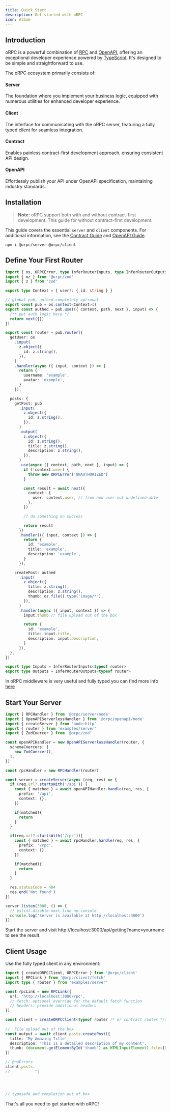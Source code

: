 ```yaml
---
title: Quick Start
description: Get started with oRPC
icon: Album
---
```



## Introduction

oRPC is a powerful combination of [RPC](https://en.wikipedia.org/wiki/Remote_procedure_call) and [OpenAPI](https://swagger.io/specification/),
offering an exceptional developer experience powered by [TypeScript](https://www.typescriptlang.org/). It's designed to be simple and straightforward to use.

The oRPC ecosystem primarily consists of:

<h4 className="inline-flex items-center gap-2">
  <CpuIcon className="text-purple-300 p-0.5 border rounded-lg" />
  <span>Server</span>
</h4>

The foundation where you implement your business logic, equipped with numerous utilities for enhanced developer experience.

<h4 className="inline-flex items-center gap-2">
  <Unplug className="text-blue-300 p-0.5 border rounded-lg" />
  <span>Client</span>
</h4>

The interface for communicating with the oRPC server, featuring a fully typed client for seamless integration.

<h4 className="inline-flex items-center gap-2">
  <ReceiptText className="text-green-300 p-0.5 border rounded-lg" />
  <span>Contract</span>
</h4>

Enables painless contract-first development approach, ensuring consistent API design.

<h4 className="inline-flex items-center gap-2">
  <Link2 className="text-rose-300 p-0.5 border rounded-lg" />
  <span>OpenAPI</span>
</h4>

Effortlessly publish your API under OpenAPI specification, maintaining industry standards.

## Installation

> **Note:** oRPC support both with and without contract-first development.
> This guide for without contract-first development.

This guide covers the essential `server` and `client` components. For additional information, see the [Contract Guide](/docs/contract-first) and [OpenAPI Guide](/docs/openapi/generator).

```package-install
npm i @orpc/server @orpc/client
```

## Define Your First Router

```ts twoslash
import { os, ORPCError, type InferRouterInputs, type InferRouterOutputs } from '@orpc/server'
import { oz } from '@orpc/zod'
import { z } from 'zod'

export type Context = { user?: { id: string } }

// global pub, authed completely optional
export const pub = os.context<Context>()
export const authed = pub.use(({ context, path, next }, input) => {
  /** put auth logic here */
  return next({})
})

export const router = pub.router({
  getUser: os
    .input(
      z.object({
        id: z.string(),
      }),
    )
    .handler(async ({ input, context }) => {
      return {
        username: 'example',
        avatar: 'example',
      }
    }),

  posts: {
    getPost: pub
      .input(
        z.object({
          id: z.string(),
        }),
      )
      .output(
        z.object({
          id: z.string(),
          title: z.string(),
          description: z.string(),
        }),
      )
      .use(async ({ context, path, next }, input) => {
        if (!context.user) {
          throw new ORPCError('UNAUTHORIZED')
        }

        const result = await next({
          context: {
            user: context.user, // from now user not undefined-able
          },
        })

        // do something on success

        return result
      })
      .handler(({ input, context }) => {
        return {
          id: 'example',
          title: 'example',
          description: 'example',
        }
      }),

    createPost: authed
      .input(
        z.object({
          title: z.string(),
          description: z.string(),
          thumb: oz.file().type('image/*'),
        }),
      )
      .handler(async ({ input, context }) => {
        input.thumb // file upload out of the box

        return {
          id: 'example',
          title: input.title,
          description: input.description,
        }
      }),
  },
})

export type Inputs = InferRouterInputs<typeof router>
export type Outputs = InferRouterOutputs<typeof router>
```

In oRPC middleware is very useful and fully typed you can find more info [here](/docs/server/middleware)

## Start Your Server

```ts twoslash
import { RPCHandler } from '@orpc/server/node'
import { OpenAPIServerlessHandler } from '@orpc/openapi/node'
import { createServer } from 'node:http'
import { router } from 'examples/server'
import { ZodCoercer } from '@orpc/zod'

const openAPIHandler = new OpenAPIServerlessHandler(router, {
  schemaCoercers: [
    new ZodCoercer(),
  ],
})

const rpcHandler = new RPCHandler(router)

const server = createServer(async (req, res) => {
  if (req.url?.startsWith('/api')) {
    const { matched } = await openAPIHandler.handle(req, res, {
      prefix: '/api',
      context: {},
    })

    if(matched){
      return 
    }
  }

  if(req.url?.startsWith('/rpc')){
    const { matched } = await rpcHandler.handle(req, res, {
      prefix: '/rpc',
      context: {},
    })

    if(matched){
      return 
    }
  }

  res.statusCode = 404
  res.end('Not found')
})

server.listen(3000, () => {
  // eslint-disable-next-line no-console
  console.log('Server is available at http://localhost:3000')
})
```

Start the server and visit http://localhost:3000/api/getting?name=yourname to see the result.

## Client Usage

Use the fully typed client in any environment:

```ts twoslash
import { createORPCClient, ORPCError } from '@orpc/client'
import { RPCLink } from '@orpc/client/fetch'
import type { router } from 'examples/server'

const rpcLink = new RPCLink({
  url: 'http://localhost:3000/rpc',
  // fetch: optional override for the default fetch function
  // headers: provide additional headers
})

const client = createORPCClient<typeof router /* or contract router */>(rpcLink)
 
//  File upload out of the box
const output = await client.posts.createPost({
  title: 'My Amazing Title',
  description: 'This is a detailed description of my content',
  thumb: (document.getElementById('thumb') as HTMLInputElement).files[0]!,
})

// @noErrors
client.posts.
//           ^|




// typesafe and completion out of box
```

That's all you need to get started with oRPC!